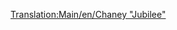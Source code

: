 [[Translation:Main/en/Chaney "Jubilee"]]{{Template:Trains
|Image=[[File:en/Chaneyjubilee.png]]
|Cost=£15,234 ($30.468)
|Speed=112 km/h (70 mph)
|Weight=131 t
|Power=1,000 hp (746 kW)
|Annual=£1,968 ($3.936)
|Designed=1934
|Lifespan=21
|Capacity=N/A
|Description=The mid-range starting locomotive in TTD Temperate.  Not as cheap to run as the Kirby Paul Tank, and not as fast or powerful as the Ginzu A4.  But still useful if you want a balance.
|Real-life=This is the [http://en.wikipedia.org/wiki/LMS_Jubilee_Class LMS Stanier "Jubilee"], a locomotive created for secondary express passenger duties. A possible Real-Life Equivalent could be the "Jubilee Class"
}}
